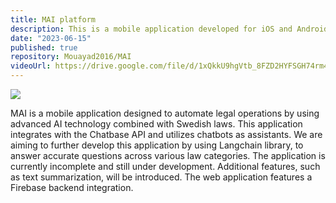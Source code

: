 ```yaml
---
title: MAI platform
description: This is a mobile application developed for iOS and Android using Flutter framework.
date: "2023-06-15"
published: true
repository: Mouayad2016/MAI
videoUrl: https://drive.google.com/file/d/1xQkkU9hgVtb_8FZD2HYFSGH74rm4blfK/view?usp=drive_link
---
```


[![](https://www.mouayadai.com/assets/img/advo-frames.png)](https://www.mouayadai.com/)

MAI is a mobile application designed to automate legal operations by using advanced AI technology combined with Swedish laws.
This application integrates with the Chatbase API and utilizes chatbots as assistants.
We are aiming to further develop this application by using Langchain library, to answer accurate questions across various law categories.
The application is currently incomplete and still under development. Additional features, such as text summarization, will be introduced.
The web application features a Firebase backend integration.
